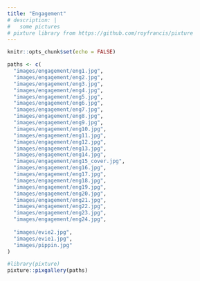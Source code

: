 ```yaml
---
title: "Engagement"
# description: |
#   some pictures
# pixture library from https://github.com/royfrancis/pixture
---
```


```r
knitr::opts_chunk$set(echo = FALSE)
```

<!-- ```{r} -->
<!-- # Resize jpg for web --> 
<!-- library(magick) -->
<!-- in_dir <- "C:/Users/Leslie/Desktop/wedding_pics/engagement" -->
<!-- out_dir <- "images/engagement" -->
<!-- dir.create(out_dir, recursive = TRUE, showWarnings = FALSE) -->

<!-- files <- list.files(in_dir, pattern = "(?i)\\.jpe?g$", full.names = TRUE) -->

<!-- for (f in files) { -->
<!--   img <- image_read(f) -->
<!--   img <- image_orient(img) # Honor camera rotation -->
<!--   img <- image_scale(img, "1600x1600") # Shrink to fit box, keep aspect ratio -->
<!--   image_write(img, -->
<!--               path = file.path(out_dir, basename(f)), -->
<!--               format = "jpeg", -->
<!--               quality = 82) -->
<!-- } -->
<!-- ``` -->


```r
paths <- c(
  "images/engagement/eng1.jpg",
  "images/engagement/eng2.jpg",
  "images/engagement/eng3.jpg",
  "images/engagement/eng4.jpg",
  "images/engagement/eng5.jpg",
  "images/engagement/eng6.jpg",
  "images/engagement/eng7.jpg",
  "images/engagement/eng8.jpg",
  "images/engagement/eng9.jpg",
  "images/engagement/eng10.jpg",
  "images/engagement/eng11.jpg",
  "images/engagement/eng12.jpg",
  "images/engagement/eng13.jpg",
  "images/engagement/eng14.jpg",
  "images/engagement/eng15_cover.jpg",
  "images/engagement/eng16.jpg",
  "images/engagement/eng17.jpg",
  "images/engagement/eng18.jpg",
  "images/engagement/eng19.jpg",
  "images/engagement/eng20.jpg",
  "images/engagement/eng21.jpg",
  "images/engagement/eng22.jpg",
  "images/engagement/eng23.jpg",
  "images/engagement/eng24.jpg",
  
  "images/evie2.jpg",
  "images/evie1.jpg",
  "images/pippin.jpg"  
)

#library(pixture)
pixture::pixgallery(paths)
```
